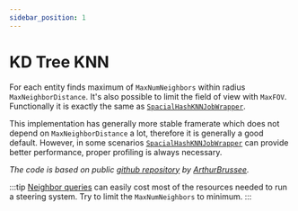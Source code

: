 ```yaml
---
sidebar_position: 1
---
```



# KD Tree KNN

For each entity finds maximum of `MaxNumNeighbors` within radius `MaxNeighborDistance`. It's also possible to limit the field of view with `MaxFOV`. Functionally it is exactly the same as [`SpacialHashKNNJobWrapper`](/docs/documentation-defaults/queries/neighbor-queries/spacial-hash-knn). 

This implementation has generally more stable framerate which does not depend on `MaxNeighborDistance` a lot, therefore it is generally a good default. However, in some scenarios [`SpacialHashKNNJobWrapper`](/docs/documentation-defaults/queries/neighbor-queries/spacial-hash-knn) can provide better performance, proper profiling is always necessary.

*The code is based on public [github repository](https://github.com/ArthurBrussee/KNN) by [ArthurBrussee](https://github.com/ArthurBrussee).*

:::tip
[Neighbor queries](/docs/documentation-core/queries/neighbor_queries/overview) can easily cost most of the resources needed to run a steering system. Try to limit the `MaxNumNeighbors` to minimum. 
:::
